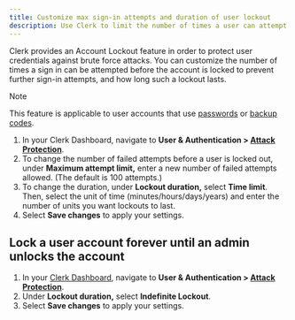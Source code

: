 ```yaml
---
title: Customize max sign-in attempts and duration of user lockout
description: Use Clerk to limit the number of times a user can attempt to sign in before they are locked out of their account and customize how long such lockouts last.
---
```


Clerk provides an Account Lockout feature in order to protect user credentials against brute force attacks. You can customize the number of times a sign in can be attempted before the account is locked to prevent further sign-in attempts, and how long such a lockout lasts.

> [!NOTE]
> This feature is applicable to user accounts that use [passwords](https://dashboard.clerk.com/last-active?path=user-authentication/email-phone-username) or [backup codes](https://dashboard.clerk.com/last-active?path=user-authentication/multi-factor).

1. In your Clerk Dashboard, navigate to **User & Authentication > [Attack Protection](https://dashboard.clerk.com/last-active?path=user-authentication/attack-protection)**.
1. To change the number of failed attempts before a user is locked out, under **Maximum attempt limit,** enter a new number of failed attempts allowed. (The default is 100 attempts.)
1. To change the duration, under **Lockout duration,** select **Time limit**. Then, select the unit of time (minutes/hours/days/years) and enter the number of units you want lockouts to last.
1. Select **Save changes** to apply your settings.

<Images width={1512} height={914} src="/docs/images/security/userlock_custom-attempts-and-duration.webp" alt=" " />

## Lock a user account forever until an admin unlocks the account

1. In your [Clerk Dashboard](https://dashboard.clerk.com/), navigate to **User & Authentication > [Attack Protection](https://dashboard.clerk.com/last-active?path=user-authentication/attack-protection)**.
1. Under **Lockout duration,** select **Indefinite Lockout**.
1. Select **Save changes** to apply your settings.

<Images width={1512} height={914} src="/docs/images/security/userlock_indefinite.webp" alt=" " />
